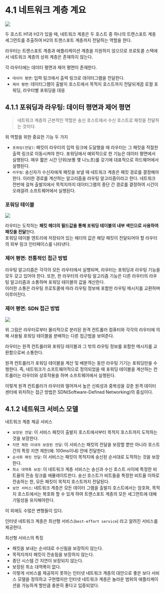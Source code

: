 
# 4.1 네트워크 계층 계요

<Image src="https://user-images.githubusercontent.com/63354527/235395650-4afd32e6-04aa-41bf-ba85-43be79454782.png" />

두 호스트 H1과 H2가 있을 때, 네트워크 계층은 두 호스트 중 하나의 트랜스포트 계층 세그먼트를 추출하여
H2의 트랜스포트 계층까지 전달하는 역할을 한다.

라우터는 트랜스포트 계층과 애플리케이션 계층을 지원하지 않으므로 프로토콜 스택에서 네트워크 계층의
상위 계층은 존재하지 않는다.

각 라우터에는 데이터 평면과 제어 평면이 존재한다.

- `데이터 평면`: 입력 링크에서 출력 링크로 데이터그램을 전달한다.
- `제어 평면`: 데이터그램이 출발지 호스트에서 목적지 호스트까지 전달되게끔 로컬 포워딩, 라우터별 포워딩을 대응

## 4.1.1 포워딩과 라우팅: 데이터 평면과 제어 평면

> 네트워크 계층의 근본적인 역할은 송신 호스트에서 수신 호스트로 패킷을 전달하는 것이다.

위 역할을 위한 중요한 기능 두 가지

- `포워딩(전달)`: 패킷이 라우터의 입력 링크에 도달했을 때 라우터는 그 패킷을 적절한 출력 링크로 이동시켜야 한다.
  포워딩에서 예외적으로 한 기능은 데이터 평면에서 실행된다. 매우 짧은 시간 단위(보통 몇 나노초)를 갖기에
  대표적으로 하드웨어에서 실행된다.
- `라우팅`: 송신자가 수신자에게 패킷을 보낼 때 네트워크 계층은 패킷 경로를 결정해야 한다. 이러한 경로를 계산하는
  알고리즘을 라우팅 알고리즘이라고 한다. 네트워크 전반에 걸쳐 출발지에서 목적지까지 데이터그램의 종단 간 경로를
  결정하여 시간이 오래걸려 소프트웨어에서 실행된다.

### 포워딩 테이블

<Image src="https://user-images.githubusercontent.com/63354527/235398438-cd64dfd7-a1d2-43cb-a3fc-7797d9de744b.png" />

라우터는 도착하는 **패킷 헤더의 필드값을 통해 포워딩 테이블의 내부 색인으로 사용하여 패킷을 전달**한다.  
포워딩 테이블 엔트리에 저장되어 있는 헤더의 값은 해당 패킷이 전달되어야 할 라우터의 외부 링크 인터페이스를 나타낸다.

### 제어 평면: 전통적인 접근 방법

라우팅 알고리즘은 각각의 모든 라우터에서 실행되며, 라우터는 포워딩과 라우팅 기능을 모두 갖고 있어야 한다.
또한, 한 라우터의 라우팅 알고리즘 기능은 다른 라우터의 라우팅 알고리즘과 소통하며 포워딩 테이블의 값을 계산한다.  
이러한 소통은 라우팅 프로토콜에 따라 라우팅 정보에 포함한 라우팅 메시지를 교환하며 이루어진다.

### 제어 평면: SDN 접근 방법

<Image src="https://user-images.githubusercontent.com/63354527/235399864-f4ce9c53-e712-4a4e-b0dd-b82eaba1c1cf.png" />

위 그림은 라우터로부터 물리적으로 분리된 원격 컨트롤러 컴퓨터와 각각의 라우터에 의해 사용될 포워딩
테이블을 분배하는 다른 접근법을 보여준다.

라우터는 원격 컨트롤러와 포워딩 테이블과 그 밖의 라우팅 정보를 포함한 메시지를 교환함으로써 소통한다.

원격 컨트롤러가 포워딩 테이블을 계산 및 배분하는 동안 라우팅 기기는 포워딩만을 수행한다.
즉, 네트워크가 소프트웨어적으로 정의되었을 때 포워딩 테이블을 계산하는 컨트롤러는 라우터와 상호작용을 하며
소프트웨어에서 실행된다.

이렇게 원격 컨트롤러가 라우터와 떨어져서 높은 신뢰성과 중복성을 갖춘 원격 데이터 센터에 위치하는 접근 방법은
SDN(Software-Defined Networking)의 중심이다.

## 4.1.2 네트워크 서비스 모델

네트워크 계층 제공 서비스

- `보장된 전달`: 이 서비스 패킷이 출발지 호스트에서부터 목적지 호스트까지 도착하는 것을 보장한다.
- `지연 제한 이내의 보장된 전달`: 이 서비스는 패킷의 전달을 보장할 뿐만 아니라 호스트 간의 특정 지연 제한(예: 100ms이내) 안에 전달한다.
- `순서화 패킷 전달`: 이 서비스는 패킷이 목적지에 송신된 순서대로 도착하는 것을 보장한다.
- `최소 대역폭 보장`: 이 네트워크 계층 서비스는 송신과 수신 호스트 사이에 특정한 비트율의 전송 링크를 애뮬레이트한다.
  송신 호스트가 비트들을 특정한 비트율 이하로 전송하는 한, 모든 패킷이 목적지 호스트까지 전달된다.
- `보안 서비스`: 네트워크 계층은 모든 데이터 그램을 출발지 호스트에서는 암호화, 목적지 호스트에서는 복호화 할 수 있게 하여
  트랜스포트 계층의 모든 세그먼트에 대해 기밀성을 유지해야한다.

이 외에도 수많은 변형들이 있다.

인터넷 네트워크 계층은 최선형 서비스(`best-effort service`) 라고 알려진 서비스를 제공한다.

최선형 서비스의 특징

- 패킷을 보내는 순서대로 수신됨을 보장하지 않는다.
- 목적지까지 패킷이 전송됨을 보장하지 않는다.
- 종단 시스템 간 지연이 보장되지 않는다.
- 보장된 최소 대역폭이 없다.
- 이렇게 서비스를 제공하지 못하는 인터넷 네트워크 계층의 대안으로 좋은 보다 서비스 모델을 정의하고 구현했지만 인터넷 네트워크 계층은 놀라운 범위의 애플리케이션을 가능하게 할만큼 충분히 좋다고 입증되었다.
